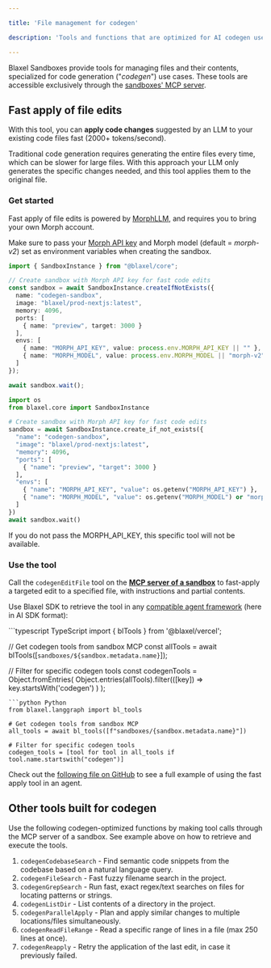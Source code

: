```yaml
---

title: 'File management for codegen'

description: 'Tools and functions that are optimized for AI codegen use cases.'

---
```


Blaxel Sandboxes provide tools for managing files and their contents, specialized for code generation ("*codegen*") use cases. These tools are accessible exclusively through the [sandboxes' MCP server](https://docs.blaxel.ai/Sandboxes/Overview#mcp-server-for-a-sandbox).

## Fast apply of file edits

With this tool, you can **apply code changes** suggested by an LLM to your existing code files fast (2000+ tokens/second).

Traditional code generation requires generating the entire files every time, which can be slower for large files. With this approach your LLM only generates the specific changes needed, and this tool applies them to the original file.

### Get started

Fast apply of file edits is powered by [MorphLLM](https://morphllm.com/), and requires you to bring your own Morph account. 

Make sure to pass your [Morph API key](https://docs.morphllm.com/api-reference/introduction#authentication) and Morph model (default = *morph-v2*) set as environment variables when creating the sandbox.

<CodeGroup>

```typescript TypeScript
import { SandboxInstance } from "@blaxel/core";

// Create sandbox with Morph API key for fast code edits
const sandbox = await SandboxInstance.createIfNotExists({
  name: "codegen-sandbox",
  image: "blaxel/prod-nextjs:latest",
  memory: 4096,
  ports: [
    { name: "preview", target: 3000 }
  ],
  envs: [
    { name: "MORPH_API_KEY", value: process.env.MORPH_API_KEY || "" },
    { name: "MORPH_MODEL", value: process.env.MORPH_MODEL || "morph-v2" }
  ]
});

await sandbox.wait();
```
```python Python
import os
from blaxel.core import SandboxInstance

# Create sandbox with Morph API key for fast code edits
sandbox = await SandboxInstance.create_if_not_exists({
  "name": "codegen-sandbox",
  "image": "blaxel/prod-nextjs:latest",
  "memory": 4096,
  "ports": [
    { "name": "preview", "target": 3000 }
  ],
  "envs": [
    { "name": "MORPH_API_KEY", "value": os.getenv("MORPH_API_KEY") },
    { "name": "MORPH_MODEL", "value": os.getenv("MORPH_MODEL") or "morph-v2" }
  ]
})
await sandbox.wait()
```
</CodeGroup>

<Note>If you do not pass the MORPH_API_KEY, this specific tool will not be available.</Note>

### Use the tool

Call the `codegenEditFile` tool on the **[MCP server of a sandbox](https://docs.blaxel.ai/Sandboxes/Overview#mcp-server-for-a-sandbox)** to fast-apply a targeted edit to a specified file, with instructions and partial contents.

Use Blaxel SDK to retrieve the tool in any [compatible agent framework](../Frameworks/Overview) (here in AI SDK format):

<CodeGroup>
```typescript TypeScript
import { blTools } from '@blaxel/vercel';

// Get codegen tools from sandbox MCP
const allTools = await blTools([`sandboxes/${sandbox.metadata.name}`]);

// Filter for specific codegen tools
const codegenTools = Object.fromEntries(
  Object.entries(allTools).filter(([key]) =>
    key.startsWith('codegen')
  )
);
```
```python Python
from blaxel.langgraph import bl_tools

# Get codegen tools from sandbox MCP
all_tools = await bl_tools([f"sandboxes/{sandbox.metadata.name}"])

# Filter for specific codegen tools
codegen_tools = [tool for tool in all_tools if tool.name.startswith("codegen")]
```
</CodeGroup>

Check out the [following file on GitHub](https://github.com/blaxel-ai/sdk-typescript/blob/main/tests/sandbox/nextjs-sandbox-test/src/app/api/sandboxes/%5Bid%5D/chat/route.ts) to see a full example of using the fast apply tool in an agent.

## Other tools built for codegen

Use the following codegen-optimized functions by making tool calls through the MCP server of a sandbox. See example above on how to retrieve and execute the tools.

1. `codegenCodebaseSearch` - Find semantic code snippets from the codebase based on a natural language query.
2. `codegenFileSearch` - Fast fuzzy filename search in the project.
3. `codegenGrepSearch` - Run fast, exact regex/text searches on files for locating patterns or strings.
4. `codegenListDir` - List contents of a directory in the project.
5. `codegenParallelApply` - Plan and apply similar changes to multiple locations/files simultaneously.
6. `codegenReadFileRange` - Read a specific range of lines in a file (max 250 lines at once).
7. `codegenReapply` - Retry the application of the last edit, in case it previously failed.